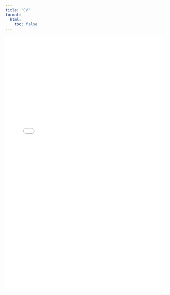 ```yaml
---
title: "CV"
format:
  html:
    toc: false
---
```


<iframe src="ClaudieCoulombeCV.pdf" width="100%" height="800px" style="border: none;">

Your browser does not support embedded PDFs. Please download it [here](ClaudieCoulombeCV.pdf).

</iframe>
